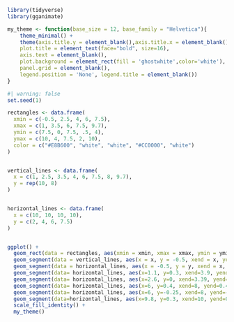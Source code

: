 ```r

library(tidyverse)
library(gganimate)
```

```r

my_theme <- function(base_size = 12, base_family = "Helvetica"){
    theme_minimal() +
    theme(axis.title.y = element_blank(),axis.title.x = element_blank(),
    plot.title = element_text(face="bold", size=16),
    axis.text = element_blank(),
    plot.background = element_rect(fill = 'ghostwhite',color='white'),
    panel.grid = element_blank(),
    legend.position = 'None', legend.title = element_blank())
}
```

```r
#| warning: false
set.seed(1)

rectangles <- data.frame(
  xmin = c(-0.5, 2.5, 4, 6, 7.5),
  xmax = c(1, 3.5, 6, 7.5, 9.7),
  ymin = c(7.5, 0, 7.5, .5, 4),
  ymax = c(10, 4, 7.5, 2, 10),
  color = c("#E8B600", "white", "white", "#CC0000", "white")
)


vertical_lines <- data.frame(
  x = c(1, 2.5, 3.5, 4, 6, 7.5, 8, 9.7),
  y = rep(10, 8)
)


horizontal_lines <- data.frame(
  x = c(10, 10, 10, 10),
  y = c(2, 4, 6, 7.5)
)


ggplot() +
  geom_rect(data = rectangles, aes(xmin = xmin, xmax = xmax, ymin = ymin, ymax = ymax, fill = color)) +
  geom_segment(data = vertical_lines, aes(x = x, y = -0.5, xend = x, yend = y), color = "black", size = 2) +
  geom_segment(data = horizontal_lines, aes(x = -0.5, y = y, xend = x, yend = y), color = "black", size = 4) +
  geom_segment(data= horizontal_lines, aes(x=1.1, y=0.3, xend=3.9, yend=0.3), color = "#1B6FAA", size = 3) +
  geom_segment(data= horizontal_lines, aes(x=2.6, y=0, xend=3.39, yend=0), color = "white", size = 3) +
  geom_segment(data= horizontal_lines, aes(x=6, y=0.4, xend=8, yend=0.4), color = "black", size = 3) +
  geom_segment(data= horizontal_lines, aes(x=6, y=-0.25, xend=8, yend=-.25), color = "black", size = 3) +
  geom_segment(data=horizontal_lines, aes(x=9.8, y=0.3, xend=10, yend=0.3), color="#CC0000", size = 3) +
  scale_fill_identity() +
  my_theme()
```